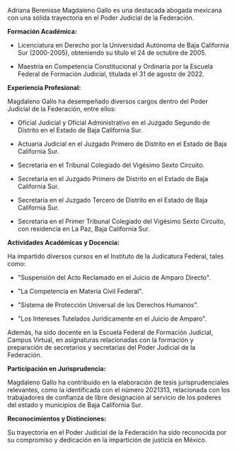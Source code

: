 Adriana Berenisse Magdaleno Gallo es una destacada abogada mexicana con una sólida trayectoria en el Poder Judicial de la Federación.

**Formación Académica:**

- Licenciatura en Derecho por la Universidad Autónoma de Baja California Sur (2000-2005), obteniendo su título el 24 de octubre de 2005.

- Maestría en Competencia Constitucional y Ordinaria por la Escuela Federal de Formación Judicial, titulada el 31 de agosto de 2022.

**Experiencia Profesional:**

Magdaleno Gallo ha desempeñado diversos cargos dentro del Poder Judicial de la Federación, entre ellos:

- Oficial Judicial y Oficial Administrativo en el Juzgado Segundo de Distrito en el Estado de Baja California Sur.

- Actuaria Judicial en el Juzgado Primero de Distrito en el Estado de Baja California Sur.

- Secretaria en el Tribunal Colegiado del Vigésimo Sexto Circuito.

- Secretaria en el Juzgado Primero de Distrito en el Estado de Baja California Sur.

- Secretaria en el Juzgado Tercero de Distrito en el Estado de Baja California Sur.

- Secretaria en el Primer Tribunal Colegiado del Vigésimo Sexto Circuito, con residencia en La Paz, Baja California Sur.

**Actividades Académicas y Docencia:**

Ha impartido diversos cursos en el Instituto de la Judicatura Federal, tales como:

- "Suspensión del Acto Reclamado en el Juicio de Amparo Directo".

- "La Competencia en Materia Civil Federal".

- "Sistema de Protección Universal de los Derechos Humanos".

- "Los Intereses Tutelados Jurídicamente en el Juicio de Amparo".

Además, ha sido docente en la Escuela Federal de Formación Judicial, Campus Virtual, en asignaturas relacionadas con la formación y preparación de secretarios y secretarias del Poder Judicial de la Federación.

**Participación en Jurisprudencia:**

Magdaleno Gallo ha contribuido en la elaboración de tesis jurisprudenciales relevantes, como la identificada con el número 2021313, relacionada con los trabajadores de confianza de libre designación al servicio de los poderes del estado y municipios de Baja California Sur.

**Reconocimientos y Distinciones:**

Su trayectoria en el Poder Judicial de la Federación ha sido reconocida por su compromiso y dedicación en la impartición de justicia en México.
